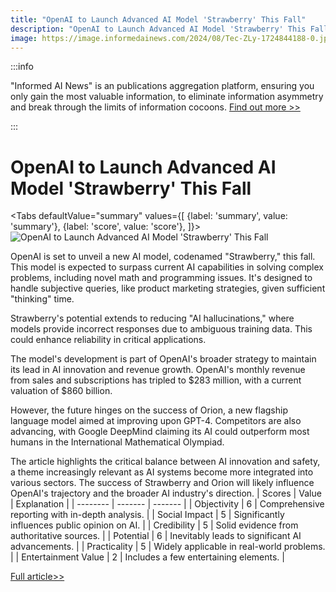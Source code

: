 ```yaml
---
title: "OpenAI to Launch Advanced AI Model 'Strawberry' This Fall"
description: "OpenAI to Launch Advanced AI Model 'Strawberry' This Fall"
image: https://image.informedainews.com/2024/08/Tec-ZLy-1724844188-0.jpg
---
```



:::info

"Informed AI News" is an publications aggregation platform, ensuring you only gain the most valuable information, to eliminate information asymmetry and break through the limits of information cocoons.  [Find out more >>](/)

:::

# OpenAI to Launch Advanced AI Model 'Strawberry' This Fall


<Tabs
	defaultValue="summary"
	values={[
	{label: 'summary', value: 'summary'},
	{label: 'score', value: 'score'},
]}>
<TabItem value="summary">
<img
  src="https://image.informedainews.com/2024/08/Tec-ZLy-1724844188-0.jpg"
  alt="OpenAI to Launch Advanced AI Model 'Strawberry' This Fall"
/>



OpenAI is set to unveil a new AI model, codenamed "Strawberry," this fall. This model is expected to surpass current AI capabilities in solving complex problems, including novel math and programming issues. It's designed to handle subjective queries, like product marketing strategies, given sufficient "thinking" time.

Strawberry's potential extends to reducing "AI hallucinations," where models provide incorrect responses due to ambiguous training data. This could enhance reliability in critical applications.

The model's development is part of OpenAI's broader strategy to maintain its lead in AI innovation and revenue growth. OpenAI's monthly revenue from sales and subscriptions has tripled to $283 million, with a current valuation of $860 billion.

However, the future hinges on the success of Orion, a new flagship language model aimed at improving upon GPT-4. Competitors are also advancing, with Google DeepMind claiming its AI could outperform most humans in the International Mathematical Olympiad.

The article highlights the critical balance between AI innovation and safety, a theme increasingly relevant as AI systems become more integrated into various sectors. The success of Strawberry and Orion will likely influence OpenAI's trajectory and the broader AI industry's direction.
</TabItem>
<TabItem value="score">
	| Scores     | Value   | Explanation |
	| -------- | ------- | ------- |
	| Objectivity  | 6    | Comprehensive reporting with in-depth analysis.    |
	| Social Impact | 5     | Significantly influences public opinion on AI.    |
	| Credibility    | 5    | Solid evidence from authoritative sources.    |
	| Potential    | 6    | Inevitably leads to significant AI advancements.    |
	| Practicality    | 5    | Widely applicable in real-world problems.    |
	| Entertainment Value    | 2    | Includes a few entertaining elements.    |
</TabItem>
</Tabs>

[Full article>>](https://www.36kr.com/p/2924935688493961)
